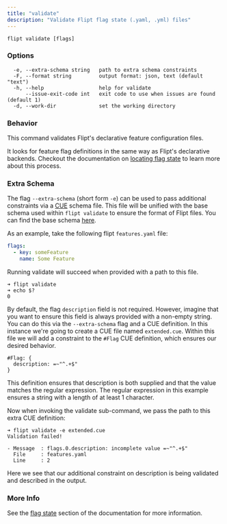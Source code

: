```yaml
---
title: "validate"
description: "Validate Flipt flag state (.yaml, .yml) files"
---
```


```
flipt validate [flags]
```

### Options

```
  -e, --extra-schema string   path to extra schema constraints
  -F, --format string         output format: json, text (default "text")
  -h, --help                  help for validate
      --issue-exit-code int   exit code to use when issues are found (default 1)
  -d, --work-dir              set the working directory
```

### Behavior

This command validates Flipt's declarative feature configuration files.

It looks for feature flag definitions in the same way as Flipt's declarative backends. Checkout the documentation on [locating flag state](/configuration/storage#locating-flag-state) to learn more about this process.

### Extra Schema

The flag `--extra-schema` (short form `-e`) can be used to pass additional constraints via a [CUE](https://cuelang.org/) schema file.
This file will be unified with the base schema used within `flipt validate` to ensure the format of Flipt files.
You can find the base schema [here](https://github.com/flipt-io/flipt/blob/main/internal/cue/flipt.cue).

As an example, take the following flipt `features.yaml` file:

```yaml
flags:
  - key: someFeature
    name: Some Feature
```

Running validate will succeed when provided with a path to this file.

```console
➜ flipt validate
➜ echo $?
0
```

By default, the flag `description` field is not required. However, imagine that you want to ensure this field is always provided with a non-empty string. You can do this via the `--extra-schema` flag and a CUE definition.
In this instance we're going to create a CUE file named `extended.cue`.
Within this file we will add a constraint to the `#Flag` CUE definition, which ensures our desired behavior.

```cue
#Flag: {
  description: =~"^.+$"
}
```

This definition ensures that description is both supplied and that the value matches the regular expression.
The regular expression in this example ensures a string with a length of at least 1 character.

Now when invoking the validate sub-command, we pass the path to this extra CUE definition:

```console
➜ flipt validate -e extended.cue
Validation failed!

- Message  : flags.0.description: incomplete value =~"^.+$"
  File     : features.yaml
  Line     : 2
```

Here we see that our additional constraint on description is being validated and described in the output.

### More Info

See the [flag state](/configuration/storage#flag-state-configuration) section of the documentation for more information.
